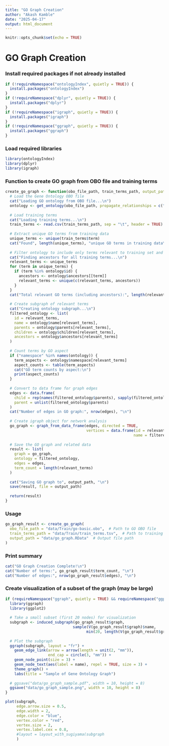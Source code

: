 ```yaml
---
title: "GO Graph Creation"
author: "Akash Kamble"
date: "2025-04-17"
output: html_document
---
```


```r
knitr::opts_chunk$set(echo = TRUE)
```

# GO Graph Creation

### Install required packages if not already installed
```r
if (!requireNamespace("ontologyIndex", quietly = TRUE)) {
  install.packages("ontologyIndex")
}
if (!requireNamespace("dplyr", quietly = TRUE)) {
  install.packages("dplyr")
}
if (!requireNamespace("igraph", quietly = TRUE)) {
  install.packages("igraph")
}
if (!requireNamespace("ggraph", quietly = TRUE)) {
  install.packages("ggraph")
}
```

### Load required libraries
```r
library(ontologyIndex)
library(dplyr)
library(igraph)
```

### Function to create GO graph from OBO file and training terms
```r
create_go_graph <- function(obo_file_path, train_terms_path, output_path = "go_graph.RData") {
  # Load the Gene Ontology OBO file
  cat("Loading GO ontology from OBO file...\n")
  ontology <- get_ontology(obo_file_path, propagate_relationships = c("is_a", "part_of"))
  
  # Load training terms
  cat("Loading training terms...\n")
  train_terms <- read.csv(train_terms_path, sep = "\t", header = TRUE)
  
  # Extract unique GO terms from training data
  unique_terms <- unique(train_terms$term)
  cat("Found", length(unique_terms), "unique GO terms in training data\n")
  
  # Filter ontology to include only terms relevant to training set and their ancestors
  cat("Finding ancestors for all training terms...\n")
  relevant_terms <- unique_terms
  for (term in unique_terms) {
    if (term %in% ontology$id) {
      ancestors <- ontology$ancestors[[term]]
      relevant_terms <- unique(c(relevant_terms, ancestors))
    }
  }
  cat("Total relevant GO terms (including ancestors):", length(relevant_terms), "\n")
  
  # Create subgraph of relevant terms
  cat("Creating ontology subgraph...\n")
  filtered_ontology <- list(
    id = relevant_terms,
    name = ontology$name[relevant_terms],
    parents = ontology$parents[relevant_terms],
    children = ontology$children[relevant_terms],
    ancestors = ontology$ancestors[relevant_terms]
  )
  
  # Count terms by GO aspect
  if ("namespace" %in% names(ontology)) {
    term_aspects <- ontology$namespace[relevant_terms]
    aspect_counts <- table(term_aspects)
    cat("GO term counts by aspect:\n")
    print(aspect_counts)
  }
  
  # Convert to data frame for graph edges
  edges <- data.frame(
    child = rep(names(filtered_ontology$parents), sapply(filtered_ontology$parents, length)),
    parent = unlist(filtered_ontology$parents)
  )
  cat("Number of edges in GO graph:", nrow(edges), "\n")
  
  # Create igraph object for network analysis
  go_graph <- graph_from_data_frame(edges, directed = TRUE, 
                                    vertices = data.frame(id = relevant_terms, 
                                                         name = filtered_ontology$name))
  
  # Save the GO graph and related data
  result <- list(
    graph = go_graph,
    ontology = filtered_ontology,
    edges = edges,
    term_count = length(relevant_terms)
  )
  
  cat("Saving GO graph to", output_path, "\n")
  save(result, file = output_path)
  
  return(result)
}
```

### Usage
```r
go_graph_result <- create_go_graph(
  obo_file_path = "data/Train/go-basic.obo",  # Path to GO OBO file
  train_terms_path = "data/Train/train_terms.tsv",  # Path to training terms
  output_path = "data/go_graph.RData"  # Output file path
)
```

### Print summary
```r
cat("GO Graph Creation Complete!\n")
cat("Number of terms:", go_graph_result$term_count, "\n")
cat("Number of edges:", nrow(go_graph_result$edges), "\n")
```

### Create visualization of a subset of the graph (may be large)
```r
if (requireNamespace("ggraph", quietly = TRUE) && requireNamespace("ggplot2", quietly = TRUE)) {
  library(ggraph)
  library(ggplot2)
  
  # Take a small subset (first 20 nodes) for visualization
  subgraph <- induced_subgraph(go_graph_result$graph, 
                              sample(V(go_graph_result$graph)$name, 
                                    min(20, length(V(go_graph_result$graph)))))
  
  # Plot the subgraph
  ggraph(subgraph, layout = "fr") + 
    geom_edge_link(arrow = arrow(length = unit(2, "mm")), 
                   end_cap = circle(3, "mm")) + 
    geom_node_point(size = 3) +
    geom_node_text(aes(label = name), repel = TRUE, size = 3) +
    theme_graph() +
    labs(title = "Sample of Gene Ontology Graph")
  
  # ggsave("data/go_graph_sample.pdf", width = 10, height = 8)
  ggsave("data/go_graph_sample.png", width = 10, height = 8)
}
```

```r
plot(subgraph, 
     edge.arrow.size = 0.5,
     edge.width = 2,
     edge.color = "blue",
     vertex.color = "red",
     vertex.size = 2,
     vertex.label.cex = 0.8,
     #layout = layout_with_sugiyama(subgraph
     )
```

